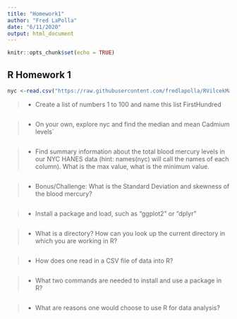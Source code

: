 ```yaml
---
title: "Homework1"
author: "Fred LaPolla"
date: "6/11/2020"
output: html_document
---
```


```r
knitr::opts_chunk$set(echo = TRUE)
```

## R Homework 1

```r
nyc <-read.csv("https://raw.githubusercontent.com/fredlapolla/RVilcekMasters2021/master/NYC_HANES_DIAB.csv")

```

>- Create a list of numbers 1 to 100 and name this list FirstHundred

```r

```

>- On your own, explore nyc and find the median and mean Cadmium levels`

```r

```


>- Find summary information about the total blood mercury levels in our NYC HANES data (hint: names(nyc) will call the names of each column). What is the max value, what is the minimum value.  

```r

```

>- Bonus/Challenge: What is the Standard Deviation and skewness of the blood mercury?

```r

```


>- Install a package and load, such as "ggplot2" or "dplyr"

```r

```


>- What is a directory? How can you look up the current directory in which you are working in R?

```r

```


>- How does one read in a CSV file of data into R?

```r

```

>- What two commands are needed to install and use a package in R?

```r

```

>- What are reasons one would choose to use R for data analysis?


